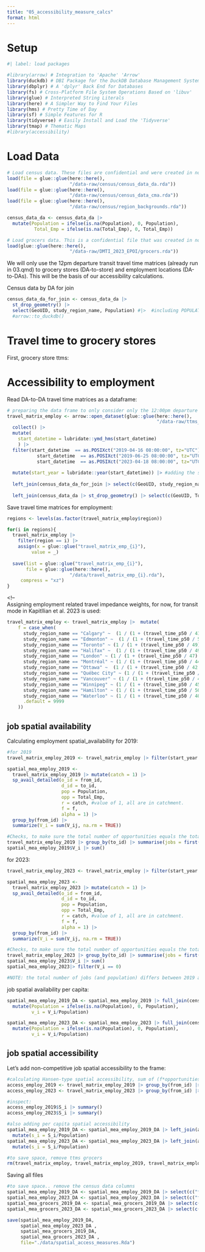 ```yaml
---
title: "05_accessibility_measure_calcs"
format: html
---
```


# Setup

```r
#| label: load packages

#library(arrow) # Integration to 'Apache' 'Arrow'
library(duckdb) # DBI Package for the DuckDB Database Management System
library(dbplyr) # A 'dplyr' Back End for Databases
library(fs) # Cross-Platform File System Operations Based on 'libuv'
library(glue) # Interpreted String Literals
library(here) # A Simpler Way to Find Your Files
library(hms) # Pretty Time of Day
library(sf) # Simple Features for R
library(tidyverse) # Easily Install and Load the 'Tidyverse'
library(tmap) # Thematic Maps
#library(accessibility) 
```

# Load Data

```r
# Load census data. These files are confidential and were created in notebook 00_census_data.qmd
load(file = glue::glue(here::here(), 
                       "/data-raw/census/census_data_da.rda"))
load(file = glue::glue(here::here(), 
                       "/data-raw/census/census_data_cma.rda"))
load(file = glue::glue(here::here(), 
                       "/data-raw/census/region_backgrounds.rda"))

census_data_da <- census_data_da |>  
  mutate(Population = ifelse(is.na(Population), 0, Population),
          Total_Emp = ifelse(is.na(Total_Emp), 0, Total_Emp))

# Load grocers data. This is a confidential file that was created in notebook 01_cleaning_destinations.qmd
load(glue::glue(here::here(),
                       "/data-raw/DMTI_2023_EPOI/grocers.rda"))
```

We will only use the 12pm departure transit travel time matrices (already run in 03.qmd) to grocery stores (DA-to-store) and employment locations (DA-to-DAs). This will be the basis of our accessibility calculations.

Census data by DA for join
```r
census_data_da_for_join <- census_data_da |> 
  st_drop_geometry() |> 
  select(GeoUID, study_region_name, Population) #|>  #including POPULATION here
  #arrow::to_duckdb()
```

# Travel time to grocery stores

First, grocery store ttms:

<!-- 

**WARNING**: The travel time matrices for 12 pm are missing.


```r
#| eval: false
ttm_small_path <- fs::dir_create("./ttms_12pm")

ttm_12pm_folders <- fs::dir_ls("./ttms", 
                               type = "directory", 
                               regexp = "12_00_00", 
                               recurse = TRUE)

walk(ttm_12pm_folders, ~dir_copy(.x, fs::path(ttm_small_path, (.x)), overwrite = TRUE))
```

read in travel time matrices as a data frame:
```r
# preparing the data frame to only consider only the 12:00pm departure (+15 min departure window), on Saturday!
travel_matrix_grocer <- arrow::open_dataset(glue::glue(here::here(), 
                                                       "/data-raw/ttms_12pm")) |>
  collect() |>
  mutate(
    start_datetime = lubridate::ymd_hms(start_datetime)
    ) |> filter(start_datetime  == as.POSIXct("2019-04-20 12:00:00", tz="UTC") |  
         start_datetime  == as.POSIXct("2019-06-29 12:00:00", tz="UTC") |  #for quebec
           start_datetime  == as.POSIXct("2023-04-22 12:00:00", tz="UTC")) |> #keeping saturdays!
  
  mutate(start_year = lubridate::year(start_datetime)) |> #adding the start_year
  
  left_join(census_data_da_for_join |> select(c(GeoUID, study_region_name, Population)), by = c("from_id" = "GeoUID")) #joining the population to the "from_id"

```

Assigning grocery store related travel impedance weights, for now, from Kwan 1998
```r
b0 <- 180
travel_matrix_grocer <- travel_matrix_grocer |>  
  mutate(
    o_j = 1, # opportunity intensity of each grocery store is 1
    f = exp(-travel_time_p50 ^ 2 / b0) #informed by Kwan 1998) 
    )
```


## grocer spatial accessibility

Let's also add non-competitive grocery store spatial accessibility to the frame:
```r
access_grocers_2019 <- travel_matrix_grocer_2019 |> group_by(from_id) |> summarise(S_i = sum(f*o_j))
access_grocers_2023 <- travel_matrix_grocer_2023 |> group_by(from_id) |> summarise(S_i = sum(f*o_j))

#also adding per capita spatial accessibility 
spatial_mea_grocers_2019_DA <- spatial_mea_grocers_2019_DA |> left_join(access_grocers_2019, by="from_id") |>
  mutate(s_i = S_i/Population)
spatial_mea_grocers_2023_DA <- spatial_mea_grocers_2023_DA |> left_join(access_grocers_2023, by="from_id") |>
  mutate(s_i = S_i/Population)
```
```r
#to save space, remove ttms grocers
rm(travel_matrix_grocer, travel_matrix_grocer_2019, travel_matrix_grocer_2023)
```
-->

# Accessibility to employment

Read DA-to-DA travel time matrices as a dataframe:
```r
# preparing the data frame to only consider only the 12:00pm departure (+15 min departure window), on Tuesday!
travel_matrix_employ <- arrow::open_dataset(glue::glue(here::here(), 
                                                       "/data-raw/ttms_employment")) |>
  collect() |>
  mutate(
    start_datetime = lubridate::ymd_hms(start_datetime)
    ) |>
  filter(start_datetime  == as.POSIXct("2019-04-16 08:00:00", tz="UTC") |  
           start_datetime  == as.POSIXct("2019-06-25 08:00:00", tz="UTC") |  #quebec!
           start_datetime  == as.POSIXct("2023-04-18 08:00:00", tz="UTC")) |> #keeping tuesdays!
  
  mutate(start_year = lubridate::year(start_datetime)) |> #adding the start_year
  
  left_join(census_data_da_for_join |> select(c(GeoUID, study_region_name, Population)), by = c("from_id" = "GeoUID")) |> #joining the population to the "from_id"
           
  left_join(census_data_da |> st_drop_geometry() |> select(c(GeoUID, Total_Emp)), by = c("to_id" = "GeoUID")) #joining the JOBS to the "to_id"

```

Save travel time matrices for employment:
```r
regions <- levels(as.factor(travel_matrix_employ$region))

for(i in regions){
  travel_matrix_employ |>
    filter(region == i) |>
    assign(x = glue::glue("travel_matrix_emp_{i}"),
         value = _)
  
  save(list = glue::glue("travel_matrix_emp_{i}"),
       file = glue::glue(here::here(),
                       "/data/travel_matrix_emp_{i}.rda"),
     compress = "xz")
}

```

<!--  
Assigning employment related travel impedance weights, for now, for transit mode in Kapitllian et al. 2023 is used:

```r
travel_matrix_employ <- travel_matrix_employ |>  mutate(
    f = case_when(
      study_region_name == "Calgary" ~  (1 / (1 + (travel_time_p50 / 41.6) ^ 5.0643)),
      study_region_name == "Edmonton" ~  (1 / (1 + (travel_time_p50 / 53) ^ 5.0643)),
      study_region_name == "Toronto" ~ (1 / (1 + (travel_time_p50 / 49) ^ 4.4856)),
      study_region_name == "Halifax" ~  (1 / (1 + (travel_time_p50 / 49) ^ 4.2019)),
      study_region_name == "London" ~ (1 / (1 + (travel_time_p50 / 47) ^ 4.6801)),
      study_region_name == "Montréal" ~ (1 / (1 + (travel_time_p50 / 44) ^ 4.1168)),
      study_region_name == "Ottawa" ~  (1 / (1 + (travel_time_p50 / 42.2) ^ 5.0643)),
      study_region_name == "Québec City" ~ (1 / (1 + (travel_time_p50 / 49) ^ 4.1947)),
      study_region_name == "Vancouver" ~ (1 / (1 + (travel_time_p50 / 45) ^ 4.1339)),
      study_region_name == "Winnipeg" ~ (1 / (1 + (travel_time_p50 / 45) ^ 4.6869)),
      study_region_name == "Hamilton" ~ (1 / (1 + (travel_time_p50 / 50) ^ 4.6869)),
      study_region_name == "Waterloo" ~ (1 / (1 + (travel_time_p50 / 40.3) ^ 4.6801)),
      .default = 9999
    ))
```

## job spatial availability

Calculating employment spatial_availability for 2019:
```r
#for 2019
travel_matrix_employ_2019 <- travel_matrix_employ |> filter(start_year == "2019")

spatial_mea_employ_2019 <- 
  travel_matrix_employ_2019 |> mutate(catch = 1) |>
  sp_avail_detailed(o_id = from_id,
                    d_id = to_id, 
                    pop = Population,
                    opp = Total_Emp,
                    r = catch, #value of 1, all are in catchment.
                    f = f, 
                    alpha = 1) |>
  group_by(from_id) |>
  summarize(V_i = sum(V_ij, na.rm = TRUE))

#Checks, to make sure the total number of opportunities equals the total sum of V_i:
travel_matrix_employ_2019 |> group_by(to_id) |> summarise(jobs = first(Total_Emp)) |> select(jobs) |> sum()
spatial_mea_employ_2019$V_i |> sum()
```

for 2023:
```r
travel_matrix_employ_2023 <- travel_matrix_employ |> filter(start_year == "2023")

spatial_mea_employ_2023 <- 
  travel_matrix_employ_2023 |> mutate(catch = 1) |> 
  sp_avail_detailed(o_id = from_id,
                    d_id = to_id, 
                    pop = Population,
                    opp = Total_Emp,
                    r = catch, #value of 1, all are in catchment.
                    f = f, 
                    alpha = 1) |>
  group_by(from_id) |>
  summarize(V_i = sum(V_ij, na.rm = TRUE))

#Checks, to make sure the total number of opportunities equals the total sum of V_i:
travel_matrix_employ_2023 |> group_by(to_id) |> summarise(jobs = first(Total_Emp)) |> select(jobs) |> sum()
spatial_mea_employ_2023$V_i |> sum()
spatial_mea_employ_2023|> filter(V_i == 0)

#NOTE: the total number of jobs (and population) differs between 2019 and 2023 -- this is because people/jobs with OD travel times are different from the 2019 vs. 2023 travel matrices. 
```

job spatial availability per capita:
```r
spatial_mea_employ_2019_DA <- spatial_mea_employ_2019 |> full_join(census_data_da, by=c("from_id" = "GeoUID")) |>
  mutate(Population = ifelse(is.na(Population), 0, Population),
         v_i = V_i/Population)

spatial_mea_employ_2023_DA <- spatial_mea_employ_2023 |> full_join(census_data_da, by=c("from_id" = "GeoUID"))|>
  mutate(Population = ifelse(is.na(Population), 0, Population),
         v_i = V_i/Population)
```

## job spatial accessibility

Let's add non-competitive job spatial accessibility to the frame:
```r
#calculating Hansen-type spatial accessibility, sum of (f*opportunities) for each origin (from_id) to all destination (possible to_ids):
access_employ_2019 <- travel_matrix_employ_2019 |> group_by(from_id) |> summarise(S_i = sum(f*Total_Emp))
access_employ_2023 <- travel_matrix_employ_2023 |> group_by(from_id) |> summarise(S_i = sum(f*Total_Emp))

#inspect:
access_employ_2019$S_i |> summary()
access_employ_2023$S_i |> summary()

#also adding per capita spatial accessibility 
spatial_mea_employ_2019_DA <- spatial_mea_employ_2019_DA |> left_join(access_employ_2019, by="from_id") |>
  mutate(s_i = S_i/Population)
spatial_mea_employ_2023_DA <- spatial_mea_employ_2023_DA |> left_join(access_employ_2023, by="from_id") |>
  mutate(s_i = S_i/Population)
```

```r
#to save space, remove ttms grocers
rm(travel_matrix_employ, travel_matrix_employ_2019, travel_matrix_employ_2023)
```

Saving all files
```r
#to save space.. remove the census data columns
spatial_mea_employ_2019_DA <- spatial_mea_employ_2019_DA |> select(c("from_id", "study_region_name", "V_i", "v_i", "S_i", "s_i"))
spatial_mea_employ_2023_DA <- spatial_mea_employ_2023_DA |> select(c("from_id", "study_region_name", "V_i", "v_i", "S_i", "s_i"))
spatial_mea_grocers_2019_DA <- spatial_mea_grocers_2019_DA |> select(c("from_id", "study_region_name", "V_i", "v_i", "S_i", "s_i"))
spatial_mea_grocers_2023_DA <- spatial_mea_grocers_2023_DA |> select(c("from_id", "study_region_name", "V_i", "v_i", "S_i", "s_i"))

save(spatial_mea_employ_2019_DA, 
     spatial_mea_employ_2023_DA , 
     spatial_mea_grocers_2019_DA, 
     spatial_mea_grocers_2023_DA , 
     file="./data/spatial_access_measures.Rda")
```

